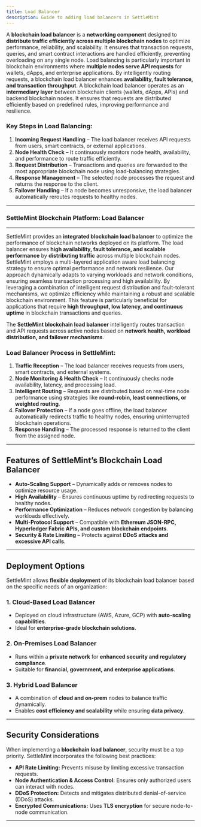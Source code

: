 ```yaml
---
title: Load Balancer
description: Guide to adding load balancers in SettleMint
---
```



A **blockchain load balancer** is a **networking component** designed to **distribute traffic efficiently across multiple blockchain nodes** to optimize performance, reliability, and scalability. It ensures that transaction requests, queries, and smart contract interactions are handled efficiently, preventing overloading on any single node. Load balancing is particularly important in blockchain environments where **multiple nodes serve API requests** for wallets, dApps, and enterprise applications. By intelligently routing requests, a blockchain load balancer enhances **availability, fault tolerance, and transaction throughput**. A blockchain load balancer operates as an **intermediary layer** between blockchain clients (wallets, dApps, APIs) and backend blockchain nodes. It ensures that requests are distributed efficiently based on predefined rules, improving performance and resilience.  

### **Key Steps in Load Balancing:**  

1. **Incoming Request Handling** – The load balancer receives API requests from users, smart contracts, or external applications.  
2. **Node Health Check** – It continuously monitors node health, availability, and performance to route traffic efficiently.  
3. **Request Distribution** – Transactions and queries are forwarded to the most appropriate blockchain node using load-balancing strategies.  
4. **Response Management** – The selected node processes the request and returns the response to the client.  
5. **Failover Handling** – If a node becomes unresponsive, the load balancer automatically reroutes requests to healthy nodes.  
 
---
### SettleMint Blockchain Platform: Load Balancer  
---

SettleMint provides an **integrated blockchain load balancer** to optimize the performance of blockchain networks deployed on its platform. The load balancer ensures **high availability, fault tolerance, and scalable performance** by **distributing traffic** across multiple blockchain nodes.  
SettleMint employs a multi-layered application aware load balancing strategy to ensure optimal performance and network resilience. Our approach dynamically adapts to varying workloads and network conditions, ensuring seamless transaction processing and high availability. By leveraging a combination of intelligent request distribution and fault-tolerant mechanisms, we optimize efficiency while maintaining a robust and scalable blockchain environment. 
This feature is particularly beneficial for applications that require **high throughput, low latency, and continuous uptime** in blockchain transactions and queries.  

The **SettleMint blockchain load balancer** intelligently routes transaction and API requests across active nodes based on **network health, workload distribution, and failover mechanisms**.  

### **Load Balancer Process in SettleMint:**  

1. **Traffic Reception** – The load balancer receives requests from users, smart contracts, and external systems.  
2. **Node Monitoring & Health Check** – It continuously checks node availability, latency, and processing load.  
3. **Intelligent Routing** – Requests are distributed based on real-time node performance using strategies like **round-robin, least connections, or weighted routing**.  
4. **Failover Protection** – If a node goes offline, the load balancer automatically redirects traffic to healthy nodes, ensuring uninterrupted blockchain operations.  
5. **Response Handling** – The processed response is returned to the client from the assigned node.  

---

## Features of SettleMint’s Blockchain Load Balancer  

- **Auto-Scaling Support** – Dynamically adds or removes nodes to optimize resource usage.  
- **High Availability** – Ensures continuous uptime by redirecting requests to healthy nodes.  
- **Performance Optimization** – Reduces network congestion by balancing workloads effectively.  
- **Multi-Protocol Support** – Compatible with **Ethereum JSON-RPC, Hyperledger Fabric APIs, and custom blockchain endpoints**.  
- **Security & Rate Limiting** – Protects against **DDoS attacks and excessive API calls**.  

---

## Deployment Options  

SettleMint allows **flexible deployment** of its blockchain load balancer based on the specific needs of an organization:  

### **1. Cloud-Based Load Balancer**  
- Deployed on cloud infrastructure (AWS, Azure, GCP) with **auto-scaling capabilities**.  
- Ideal for **enterprise-grade blockchain solutions**.  

### **2. On-Premises Load Balancer**  
- Runs within a **private network** for **enhanced security and regulatory compliance**.  
- Suitable for **financial, government, and enterprise applications**.  

### **3. Hybrid Load Balancer**  
- A combination of **cloud and on-prem** nodes to balance traffic dynamically.  
- Enables **cost efficiency and scalability** while ensuring **data privacy**.  

---

## Security Considerations  

When implementing a **blockchain load balancer**, security must be a top priority. SettleMint incorporates the following best practices:  

- **API Rate Limiting:** Prevents misuse by limiting excessive transaction requests.  
- **Node Authentication & Access Control:** Ensures only authorized users can interact with nodes.  
- **DDoS Protection:** Detects and mitigates distributed denial-of-service (DDoS) attacks.  
- **Encrypted Communications:** Uses **TLS encryption** for secure node-to-node communication.  

---
